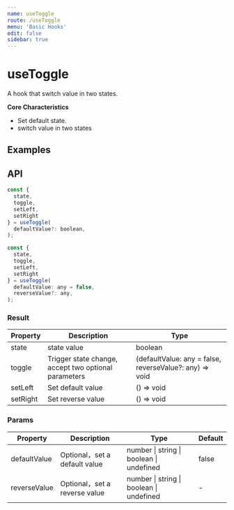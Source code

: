 ```yaml
---
name: useToggle
route: /useToggle
menu: 'Basic Hooks'
edit: false
sidebar: true
---
```



# useToggle

A hook that switch value in two states.

**Core Characteristics**

* Set default state.
* switch value in two states

## Examples

<JackBox jsCode={Demo1CodeJsx} tsCode={Demo1CodeTsx} demoName='Basic usage' description='Default as a boolean toggle，use as same as useBoolean.'>
  <Demo1 />
</JackBox>

<JackBox jsCode={Demo2CodeJsx} tsCode={Demo2CodeTsx} demoName='Advanced' description='Accept two parameters, switch of them.'>
  <Demo2 />
</JackBox>

## API

```javascript
const {
  state, 
  toggle,
  setLeft,
  setRight
} = useToggle(
  defaultValue?: boolean,
);

const {
  state, 
  toggle,
  setLeft,
  setRight
} = useToggle(
  defaultValue: any = false,
  reverseValue?: any,
);
```

### Result

| Property | Description                                         | Type                 |
|----------|--------------------------------------|----------------------|
| state  | state value                         | boolean              |
| toggle | Trigger state change, accept two optional parameters | (defaultValue: any = false, reverseValue?: any) => void |
| setLeft | Set default value | () => void |
| setRight | Set reverse value | () => void |

### Params

| Property | Description                                 | Type                   | Default |
|---------|----------------------------------------------|------------------------|--------|
| defaultValue | Optional，set a default value  | number \| string \| boolean \| undefined | false      |
| reverseValue | Optional，set a reverse value  | number \| string \| boolean \| undefined | -      |